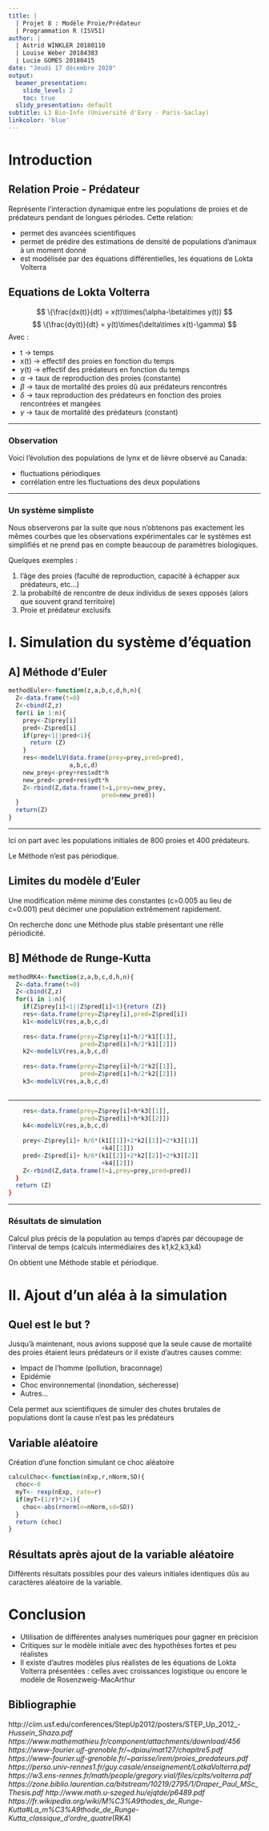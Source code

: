 ---
title: |
  | Projet 8 : Modèle Proie/Prédateur
  | Programmation R (ISV51)
author: |
  | Astrid WINKLER 20180110
  | Louise Weber 20184383
  | Lucie GOMES 20180415
date: "Jeudi 17 décembre 2020"
output:
  beamer_presentation:
    slide_level: 2
    toc: true
  slidy_presentation: default
subtitle: L3 Bio-Info (Université d'Evry - Paris-Saclay)
linkcolor: 'blue'
---


# Introduction

## Relation Proie - Prédateur 

Représente l'interaction dynamique entre les populations de proies et de prédateurs pendant de longues périodes. 
Cette relation: 

- permet des avancées scientifiques
- permet de prédire des estimations de densité de populations d'animaux à un moment donné
- est modélisée par des équations différentielles, les équations de Lokta Volterra


## Equations de Lokta Volterra
$$
\{\frac{dx(t)}{dt} = x(t)\times(\alpha-\beta\times y(t))
$$
$$
\{\frac{dy(t)}{dt} = y(t)\times(\delta\times x(t)-\gamma)
$$
Avec :

-	t -> temps
-	x(t) -> effectif des proies en fonction du temps
-	y(t) -> effectif des prédateurs en fonction du temps
- $\alpha$ -> taux de reproduction des proies (constante)
- $\beta$ -> taux de mortalité des proies dû aux prédateurs rencontrés
- $\delta$ -> taux reproduction des prédateurs en fonction des proies rencontrées et mangées
- $\gamma$ -> taux de mortalité des prédateurs (constant)


***

### Observation

Voici l'évolution des populations de lynx et de lièvre observé au Canada: 

\begin{center}
Evolution des populations de lynx et de lièvres sur 90 ans
\includegraphics[width=7cm]{images_simulations/observationLynxLapin.JPG}
\end{center}

- fluctuations périodiques
- corrélation entre les fluctuations des deux populations

***

### Un système simpliste

Nous observerons par la suite que nous n'obtenons pas exactement les mêmes courbes que les observations expérimentales car le systèmes est simplifiés et ne prend pas en compte beaucoup de paramètres biologiques.

Quelques exemples : 

1) l'âge des proies (faculté de reproduction, capacité à échapper aux prédateurs, etc...)
2) la probabilté de rencontre de deux individus de sexes opposés (alors que souvent grand territoire)
3) Proie et prédateur exclusifs

# I. Simulation du système d'équation

## A] Méthode d'Euler

```{r, results = 'hide'}

methodEuler<-function(z,a,b,c,d,h,n){
  Z<-data.frame(t=0)
  Z<-cbind(Z,z)  
  for(i in 1:n){
    prey<-Z$prey[i]
    pred<-Z$pred[i]
    if(prey<1||pred<1){
      return (Z)
    } 
    res<-modelLV(data.frame(prey=prey,pred=pred),
                 a,b,c,d)
    new_prey<-prey+res$xdt*h
    new_pred<-pred+res$ydt*h
    Z<-rbind(Z,data.frame(t=i,prey=new_prey,
                          pred=new_pred))
  }
  return(Z)
}

```


***
Ici on part avec les populations initiales de 800 proies et 400 prédateurs.

\begin{center}
\includegraphics[width=11cm]{images_simulations/plots_euler.PNG}
\end{center}

Le Méthode n'est pas périodique.

## Limites du modèle d'Euler

Une modification même minime des constantes (c=0.005 au lieu de c=0.001) peut décimer une population extrêmement rapidement.

\begin{center}
\includegraphics[width=10cm]{images_simulations/plots_euler_modif.PNG}
\end{center}

On recherche donc une Méthode plus stable présentant une rélle périodicité.

## B] Méthode de Runge-Kutta
```{r, eval=FALSE}
methodRK4<-function(z,a,b,c,d,h,n){
  Z<-data.frame(t=0)
  Z<-cbind(Z,z)
  for(i in 1:n){
    if(Z$prey[i]<1||Z$pred[i]<1){return (Z)} 
    res<-data.frame(prey=Z$prey[i],pred=Z$pred[i])
    k1<-modelLV(res,a,b,c,d)
    
    res<-data.frame(prey=Z$prey[i]+h/2*k1[[1]],
                    pred=Z$pred[i]+h/2*k1[[2]])
    k2<-modelLV(res,a,b,c,d)
    
    res<-data.frame(prey=Z$prey[i]+h/2*k2[[1]],
                    pred=Z$pred[i]+h/2*k2[[2]])
    k3<-modelLV(res,a,b,c,d)
      
```

***
```{r, eval=FALSE}
    res<-data.frame(prey=Z$prey[i]+h*k3[[1]],
                    pred=Z$pred[i]+h*k3[[2]])
    k4<-modelLV(res,a,b,c,d)
    
    prey<-Z$prey[i]+ h/6*(k1[[1]]+2*k2[[1]]+2*k3[[1]]
                          +k4[[1]])
    pred<-Z$pred[i]+ h/6*(k1[[2]]+2*k2[[2]]+2*k3[[2]]
                          +k4[[2]])
    Z<-rbind(Z,data.frame(t=i,prey=prey,pred=pred))
  }
  return (Z)
}
```

***
### Résultats de simulation

Calcul plus précis de la population au temps d'après par découpage de l'interval de temps (calculs intermédiaires des k1,k2,k3,k4)

On obtient une Méthode stable et périodique.

\begin{center}
 Simulations avec la méthode Runge-Kutta
\includegraphics[width=11cm]{images_simulations/plots_rk4.PNG},
\end{center}

# II. Ajout d'un aléa à la simulation

## Quel est le but ?

Jusqu'à maintenant, nous avions supposé que la seule cause de mortalité des proies étaient leurs prédateurs
or il existe d'autres causes comme:

- Impact de l’homme (pollution, braconnage)
- Epidémie
- Choc environnemental (inondation, sécheresse)
- Autres…

Cela permet aux scientifiques de simuler des chutes brutales de populations dont la cause n'est pas les prédateurs

## Variable aléatoire

Création d'une fonction simulant ce choc aléatoire

```{r}
calculChoc<-function(nExp,r,nNorm,SD){
  choc<-0
  myT<- rexp(nExp, rate=r)
  if(myT>(1/r)*2+1){ 
    choc<-abs(rnorm(n=nNorm,sd=SD))
  }
  return (choc)
}
```

## Résultats après ajout de la variable aléatoire

Différents résultats possibles pour des valeurs initiales identiques dûs au caractères aléatoire de la variable.

\begin{center}
Simulations de la méthode Runge-Kutta avec chocs
\includegraphics[width=10cm]{images_simulations/chocs.PNG}
\end{center}

# Conclusion

- Utilisation de différentes analyses numériques pour gagner en prècision
- Critiques sur le modèle initiale avec des hypothèses fortes et peu réalistes
- Il existe d'autres modèles plus réalistes de les équations de Lokta Volterra présentées : celles avec croissances logistique ou encore le modèle de Rosenzweig-MacArthur


## Bibliographie

http://ciim.usf.edu/conferences/StepUp2012/posters/STEP_Up_2012_-_Hussein_Shaza.pdf  
https://www.mathemathieu.fr/component/attachments/download/456    
https://www-fourier.ujf-grenoble.fr/~dpiau/mat127/chapitre5.pdf  
https://www-fourier.ujf-grenoble.fr/~parisse/irem/proies_predateurs.pdf  
https://perso.univ-rennes1.fr/guy.casale/enseignement/LotkaVolterra.pdf  
https://w3.ens-rennes.fr/math/people/gregory.vial/files/cplts/volterra.pdf  
https://zone.biblio.laurentian.ca/bitstream/10219/2795/1/Draper_Paul_MSc_Thesis.pdf 
http://www.math.u-szeged.hu/ejqtde/p6489.pdf
https://fr.wikipedia.org/wiki/M%C3%A9thodes_de_Runge-Kutta#La_m%C3%A9thode_de_Runge-Kutta_classique_d'ordre_quatre_(RK4)  
